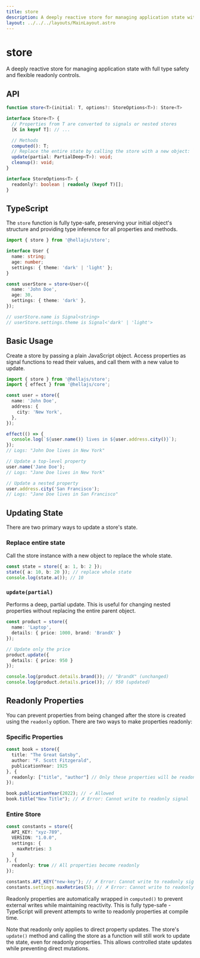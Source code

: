 ```yaml
---
title: store
description: A deeply reactive store for managing application state with full type safety and flexible readonly controls.
layout: ../../../layouts/MainLayout.astro
---
```


# store

A deeply reactive store for managing application state with full type safety and flexible readonly controls.

## API

```typescript
function store<T>(initial: T, options?: StoreOptions<T>): Store<T>

interface Store<T> {
  // Properties from T are converted to signals or nested stores
  [K in keyof T]: // ...

  // Methods
  computed(): T;
  // Replace the entire state by calling the store with a new object: `store(newState)`
  update(partial: PartialDeep<T>): void;
  cleanup(): void;
}

interface StoreOptions<T> {
  readonly?: boolean | readonly (keyof T)[];
}
```

## TypeScript

The `store` function is fully type-safe, preserving your initial object's structure and providing type inference for all properties and methods.

```typescript
import { store } from '@hellajs/store';

interface User {
  name: string;
  age: number;
  settings: { theme: 'dark' | 'light' };
}

const userStore = store<User>({
  name: 'John Doe',
  age: 30,
  settings: { theme: 'dark' },
});

// userStore.name is Signal<string>
// userStore.settings.theme is Signal<'dark' | 'light'>
```

## Basic Usage

Create a store by passing a plain JavaScript object. Access properties as signal functions to read their values, and call them with a new value to update.

```typescript
import { store } from '@hellajs/store';
import { effect } from '@hellajs/core';

const user = store({
  name: 'John Doe',
  address: {
    city: 'New York',
  },
});

effect(() => {
  console.log(`${user.name()} lives in ${user.address.city()}`);
});
// Logs: "John Doe lives in New York"

// Update a top-level property
user.name('Jane Doe');
// Logs: "Jane Doe lives in New York"

// Update a nested property
user.address.city('San Francisco');
// Logs: "Jane Doe lives in San Francisco"
```

## Updating State

There are two primary ways to update a store's state.

### Replace entire state
Call the store instance with a new object to replace the whole state.

```typescript
const state = store({ a: 1, b: 2 });
state({ a: 10, b: 20 }); // replace whole state
console.log(state.a()); // 10
```

### `update(partial)`
Performs a deep, partial update. This is useful for changing nested properties without replacing the entire parent object.

```typescript
const product = store({
  name: 'Laptop',
  details: { price: 1000, brand: 'BrandX' }
});

// Update only the price
product.update({
  details: { price: 950 }
});

console.log(product.details.brand()); // "BrandX" (unchanged)
console.log(product.details.price()); // 950 (updated)
```


## Readonly Properties

You can prevent properties from being changed after the store is created using the `readonly` option. There are two ways to make properties readonly:

### Specific Properties

```typescript
const book = store({
  title: "The Great Gatsby",
  author: "F. Scott Fitzgerald",
  publicationYear: 1925
}, { 
  readonly: ["title", "author"] // Only these properties will be readonly
});

book.publicationYear(2022); // ✓ Allowed
book.title("New Title"); // ✗ Error: Cannot write to readonly signal
```

### Entire Store

```typescript
const constants = store({
  API_KEY: "xyz-789",
  VERSION: "1.0.0",
  settings: {
    maxRetries: 3
  }
}, { 
  readonly: true // All properties become readonly
});

constants.API_KEY("new-key"); // ✗ Error: Cannot write to readonly signal
constants.settings.maxRetries(5); // ✗ Error: Cannot write to readonly signal
```

Readonly properties are automatically wrapped in `computed()` to prevent external writes while maintaining reactivity. This is fully type-safe - TypeScript will prevent attempts to write to readonly properties at compile time.

Note that readonly only applies to direct property updates. The store's `update()` method and calling the store as a function will still work to update the state, even for readonly properties. This allows controlled state updates while preventing direct mutations.